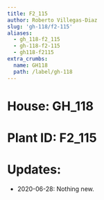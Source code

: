 ```yaml
---
title: F2_115
author: Roberto Villegas-Diaz
slug: 'gh-118/f2-115'
aliases:
  - gh_118-f2_115
  - gh-118-f2-115
  - gh118-f2115
extra_crumbs:
  name: GH118
  path: /label/gh-118
---
```


# **House**: GH_118
# **Plant ID**: F2_115
# **Updates**: 
 - 2020-06-28: Nothing new.
